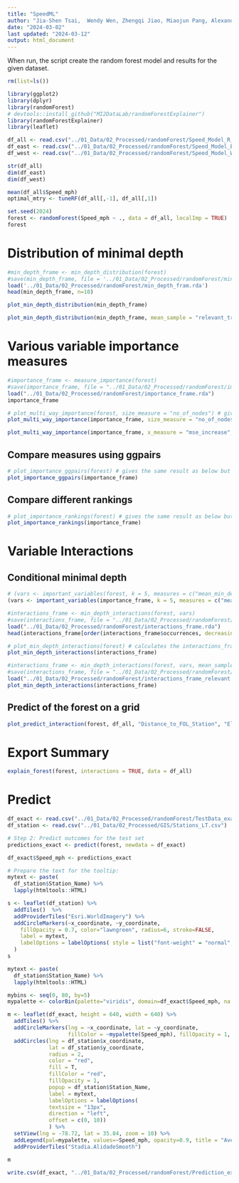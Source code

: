 ```yaml
---
title: "SpeedML"
author: "Jia-Shen Tsai,  Wendy Wen, Zhengqi Jiao, Miaojun Pang, Alexander Yoshizumi"
date: "2024-03-02"
last updated: "2024-03-12"
output: html_document
---
```

When run, the script create the random forest model and results for the given dataset.

```r
rm(list=ls())

library(ggplot2)
library(dplyr)
library(randomForest)
# devtools::install_github("MI2DataLab/randomForestExplainer")
library(randomForestExplainer)
library(leaflet)
```

```r
df_all <- read.csv("../01_Data/02_Processed/randomForest/Speed_Model_R_v5.csv")
df_east <- read.csv("../01_Data/02_Processed/randomForest/Speed_Model_East_v5.csv")
df_west <- read.csv("../01_Data/02_Processed/randomForest/Speed_Model_West_v5.csv")

str(df_all)
dim(df_east)
dim(df_west)
```
```r
mean(df_all$Speed_mph)
optimal_mtry <- tuneRF(df_all[,-1], df_all[,1])
```

```r
set.seed(2024)
forest <- randomForest(Speed_mph ~ ., data = df_all, localImp = TRUE)
forest
```

# Distribution of minimal depth
```r
#min_depth_frame <- min_depth_distribution(forest)
#save(min_depth_frame, file = '../01_Data/02_Processed/randomForest/min_depth_fram.rda')
load('../01_Data/02_Processed/randomForest/min_depth_fram.rda')
head(min_depth_frame, n=10)
```
```r
plot_min_depth_distribution(min_depth_frame)
```
```r
plot_min_depth_distribution(min_depth_frame, mean_sample = "relevant_trees", k = 15)
```

# Various variable importance measures
```r
#importance_frame <- measure_importance(forest)
#save(importance_frame, file = "../01_Data/02_Processed/randomForest/importance_frame.rda")
load("../01_Data/02_Processed/randomForest/importance_frame.rda")
importance_frame
```
```r
# plot_multi_way_importance(forest, size_measure = "no_of_nodes") # gives the same result as below but takes longer
plot_multi_way_importance(importance_frame, size_measure = "no_of_nodes")
```
```r
plot_multi_way_importance(importance_frame, x_measure = "mse_increase", y_measure = "node_purity_increase", size_measure = "p_value", no_of_labels = 5)
```

## Compare measures using ggpairs
```r
# plot_importance_ggpairs(forest) # gives the same result as below but takes longer
plot_importance_ggpairs(importance_frame)
```

## Compare different rankings
```r
# plot_importance_rankings(forest) # gives the same result as below but takes longer
plot_importance_rankings(importance_frame)
```

# Variable Interactions
## Conditional minimal depth
```r
# (vars <- important_variables(forest, k = 5, measures = c("mean_min_depth", "no_of_trees"))) # gives the same result as below but takes longer
(vars <- important_variables(importance_frame, k = 5, measures = c("mean_min_depth", "no_of_trees")))

```
```r
#interactions_frame <- min_depth_interactions(forest, vars)
#save(interactions_frame, file = "../01_Data/02_Processed/randomForest/interactions_frame.rda")
load("../01_Data/02_Processed/randomForest/interactions_frame.rda")
head(interactions_frame[order(interactions_frame$occurrences, decreasing = TRUE), ])
```

```r
# plot_min_depth_interactions(forest) # calculates the interactions_frame for default settings so may give different results than the function below depending on our settings and takes more time
plot_min_depth_interactions(interactions_frame)
```

```r
#interactions_frame <- min_depth_interactions(forest, vars, mean_sample = "relevant_trees", uncond_mean_sample = "relevant_trees")
#save(interactions_frame, file = "../01_Data/02_Processed/randomForest/interactions_frame_relevant.rda")
load("../01_Data/02_Processed/randomForest/interactions_frame_relevant.rda")
plot_min_depth_interactions(interactions_frame)
```

## Predict of the forest on a grid
```r
plot_predict_interaction(forest, df_all, "Distance_to_FOL_Station", "Elev_Delta_FOL_1k5_2kft_ft")
```
# Export Summary
```r
explain_forest(forest, interactions = TRUE, data = df_all)
```
# Predict
```r
df_exact <- read.csv("../01_Data/02_Processed/randomForest/TestData_exact.csv")
df_station <- read.csv("../01_Data/02_Processed/GIS/Stations_LT.csv")
```


```r
# Step 2: Predict outcomes for the test set
predictions_exact <- predict(forest, newdata = df_exact)
```

```r
df_exact$Speed_mph <- predictions_exact

```

```r
# Prepare the text for the tooltip:
mytext <- paste(
  df_station$Station_Name) %>%
  lapply(htmltools::HTML)

s <- leaflet(df_station) %>% 
  addTiles()  %>% 
  addProviderTiles("Esri.WorldImagery") %>%
  addCircleMarkers(~x_coordinate, ~y_coordinate, 
    fillOpacity = 0.7, color="lawngreen", radius=6, stroke=FALSE,
    label = mytext,
    labelOptions = labelOptions( style = list("font-weight" = "normal", padding = "3px 8px"), textsize = "13px", direction = "auto")
  )
s
```


```r

mytext <- paste(
  df_station$Station_Name) %>%
  lapply(htmltools::HTML)

mybins <- seq(0, 80, by=5)
mypalette <- colorBin(palette="viridis", domain=df_exact$Speed_mph, na.color="transparent", bins=mybins)

m <- leaflet(df_exact, height = 640, width = 640) %>%
  addTiles() %>%
  addCircleMarkers(lng = ~x_coordinate, lat = ~y_coordinate,
                   fillColor = ~mypalette(Speed_mph), fillOpacity = 1, radius=5, stroke=FALSE) %>%
  addCircles(lng = df_station$x_coordinate,
             lat = df_station$y_coordinate,
             radius = 2,
             color = "red",
             fill = T,
             fillColor = "red",
             fillOpacity = 1,
             popup = df_station$Station_Name,
             label = mytext, 
             labelOptions = labelOptions(
             textsize = "13px",
             direction = "left",
             offset = c(0, 10))
             ) %>%
  setView(lng = -78.72, lat = 35.84, zoom = 10) %>%
  addLegend(pal=mypalette, values=~Speed_mph, opacity=0.9, title = "Average Speed (mph)", position = "topright" ) %>%
  addProviderTiles("Stadia.AlidadeSmooth")

m

```


```r
write.csv(df_exact, "../01_Data/02_Processed/randomForest/Prediction_exact.csv", row.names = FALSE)
```

